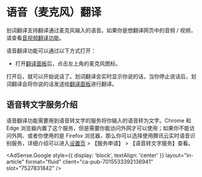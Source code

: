 
# 语音（麦克风）翻译

划词翻译支持翻译通过麦克风输入的语音。如果你是想翻译网页中的音频 / 视频，请查看[音视频翻译功能](video.mdx)。

语音翻译功能可以通过以下方式打开：

- 打开[翻译面板](panel.mdx)后，点击左上角的麦克风图标。

打开后，就可以开始说话了。划词翻译会实时显示你说的话，当你停止说话后，划词翻译会将你说的话发送给[翻译面板](panel.mdx)进行翻译。

## 语音转文字服务介绍

语音翻译功能需要用到语音转文字的服务将你输入的语音转为文字。Chrome 和 Edge 浏览器内置了这个服务，但是需要你能访问外网才可以使用；如果你不能访问外网、或者你使用的是 Firefox 浏览器，那么你可以选择使用腾讯云实时语音识别服务，详细介绍可以进入[设置页](options.mdx) > 【服务申请】 > 【语音转文字服务】查看。

<AdSense.Google
  style={{ display: 'block', textAlign: 'center' }}
  layout="in-article"
  format="fluid"
  client="ca-pub-7015533392136941"
  slot="7527831842"
/>
